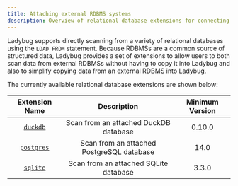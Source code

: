 ```yaml
---
title: Attaching external RDBMS systems
description: Overview of relational database extensions for connecting to PostgreSQL, DuckDB, and SQLite databases.
---
```



Ladybug supports directly scanning from a variety of relational databases using the `LOAD FROM` statement.
Because RDBMSs are a common source of structured data, Ladybug provides a set of 
extensions to allow users to both scan data from external RDBMSs without having to copy it
into Ladybug and also to simplify copying data from an external RDBMS into Ladybug.

The currently available relational database extensions are shown below:

Extension Name | Description | Minimum Version
:---:|:---:|:---:
[`duckdb`](/extensions/attach/duckdb) | Scan from an attached DuckDB database | 0.10.0
[`postgres`](/extensions/attach/postgres) | Scan from an attached PostgreSQL database | 14.0
[`sqlite`](/extensions/attach/sqlite) | Scan from an attached SQLite database | 3.3.0
